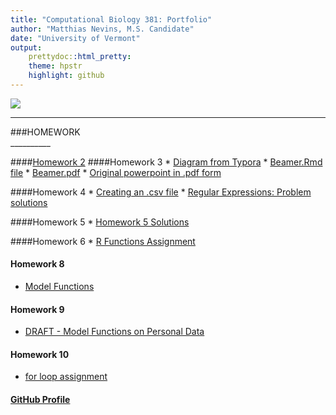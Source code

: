 ```yaml
---
title: "Computational Biology 381: Portfolio"
author: "Matthias Nevins, M.S. Candidate"
date: "University of Vermont"
output:
    prettydoc::html_pretty:
    theme: hpstr
    highlight: github
---
```

![](lakechamp1.jpg)

______

###HOMEWORK   
__________

####[Homework 2](homework2.html) 
####Homework 3
  * [Diagram from Typora](Nevins_Diagram.html)
  * [Beamer.Rmd file](Nevins_Beamer.Rmd)
  * [Beamer.pdf](Nevins_Beamer.pdf)
  * [Original powerpoint in .pdf form](Nevins_ConservationEasementsPptx .pdf)

####Homework 4
  * [Creating an .csv file](STFdata.html)
  * [Regular Expressions: Problem solutions](RegulasExpressions_hwk4.html)

####Homework 5
  * [Homework 5 Solutions](homework5.html)

####Homework 6
  * [R Functions Assignment](Nevins_Homework6_Master.html)
  
#### Homework 8 
  * [Model Functions](Nevins_homework_8.html)
  
#### Homework 9 
  * [DRAFT - Model Functions on Personal Data](Nevins_Homework_9.html)

#### Homework 10 
  * [for loop assignment](Nevins_Homework_10.html)

  
#### [GitHub Profile](https://github.com/MtNevins)



